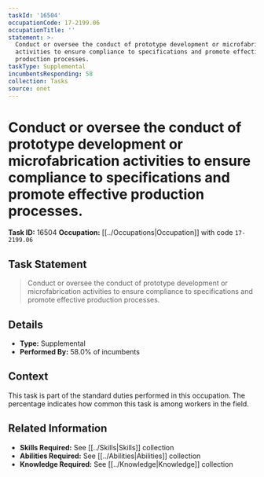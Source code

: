 ```yaml
---
taskId: '16504'
occupationCode: 17-2199.06
occupationTitle: ''
statement: >-
  Conduct or oversee the conduct of prototype development or microfabrication
  activities to ensure compliance to specifications and promote effective
  production processes.
taskType: Supplemental
incumbentsResponding: 58
collection: Tasks
source: onet
---
```

# Conduct or oversee the conduct of prototype development or microfabrication activities to ensure compliance to specifications and promote effective production processes.

**Task ID:** 16504
**Occupation:** [[../Occupations|Occupation]] with code `17-2199.06`

## Task Statement

> Conduct or oversee the conduct of prototype development or microfabrication activities to ensure compliance to specifications and promote effective production processes.

## Details

- **Type:** Supplemental
- **Performed By:** 58.0% of incumbents

## Context

This task is part of the standard duties performed in this occupation. The percentage indicates how common this task is among workers in the field.

## Related Information

- **Skills Required:** See [[../Skills|Skills]] collection
- **Abilities Required:** See [[../Abilities|Abilities]] collection
- **Knowledge Required:** See [[../Knowledge|Knowledge]] collection
